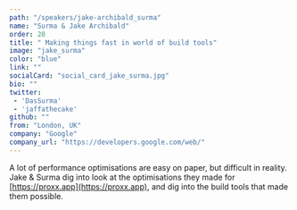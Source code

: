```yaml
---
path: "/speakers/jake-archibald_surma"
name: "Surma & Jake Archibald"
order: 20
title: " Making things fast in world of build tools"
image: "jake_surma"
color: "blue"
link: ""
socialCard: "social_card_jake_surma.jpg"
bio: ""
twitter:
 - 'DasSurma'
 - 'jaffathecake'
github: ""
from: "London, UK"
company: "Google"
company_url: "https://developers.google.com/web/"
---
```


A lot of performance optimisations are easy on paper, but difficult in reality. Jake & Surma dig into look at the optimisations they made for [https://proxx.app](https://proxx.app), and dig into the build tools that made them possible.
